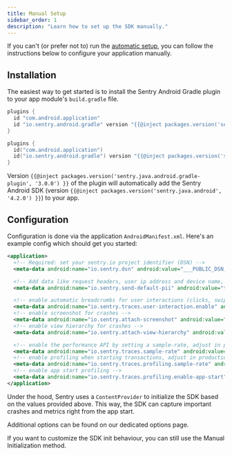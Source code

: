 ```yaml
---
title: Manual Setup
sidebar_order: 1
description: "Learn how to set up the SDK manually."
---
```


If you can't (or prefer not to) run the [automatic setup](/platforms/android/#install), you can follow the instructions below to configure your application manually.

## Installation

The easiest way to get started is to install the Sentry Android Gradle plugin to your app module's `build.gradle` file.

```groovy {filename:app/build.gradle}
plugins {
  id "com.android.application"
  id "io.sentry.android.gradle" version "{{@inject packages.version('sentry.java.android.gradle-plugin', '3.0.0') }}"
}
```

```kotlin {filename:app/build.gradle.kts}
plugins {
  id("com.android.application")
  id("io.sentry.android.gradle") version "{{@inject packages.version('sentry.java.android.gradle-plugin', '3.0.0') }}"
}
```

Version `{{@inject packages.version('sentry.java.android.gradle-plugin', '3.0.0') }}` of the plugin will automatically add the Sentry Android SDK (version `{{@inject packages.version('sentry.java.android', '4.2.0') }}`) to your app.

## Configuration

Configuration is done via the application `AndroidManifest.xml`. Here's an example config which should get you started:


```xml {filename:AndroidManifest.xml}
<application>
  <!-- Required: set your sentry.io project identifier (DSN) -->
  <meta-data android:name="io.sentry.dsn" android:value="___PUBLIC_DSN___" />

  <!-- Add data like request headers, user ip address and device name, see https://docs.sentry.io/platforms/android/data-management/data-collected/ for more info -->
  <meta-data android:name="io.sentry.send-default-pii" android:value="true" />

  <!-- enable automatic breadcrumbs for user interactions (clicks, swipes, scrolls) -->
  <meta-data android:name="io.sentry.traces.user-interaction.enable" android:value="true" />
  <!-- enable screenshot for crashes -->
  <meta-data android:name="io.sentry.attach-screenshot" android:value="true" />
  <!-- enable view hierarchy for crashes -->
  <meta-data android:name="io.sentry.attach-view-hierarchy" android:value="true" />

  <!-- enable the performance API by setting a sample-rate, adjust in production env -->
  <meta-data android:name="io.sentry.traces.sample-rate" android:value="1.0" />
  <!-- enable profiling when starting transactions, adjust in production env -->
  <meta-data android:name="io.sentry.traces.profiling.sample-rate" android:value="1.0" />
  <!-- enable app start profiling -->
  <meta-data android:name="io.sentry.traces.profiling.enable-app-start" android:value="true" />
</application>
```

Under the hood, Sentry uses a `ContentProvider` to initialize the SDK based on the values provided above. This way, the SDK can capture important crashes and metrics right from the app start.

Additional options can be found <PlatformLink to="/configuration/options/">on our dedicated options page</PlatformLink>.

If you want to customize the SDK init behaviour, you can still use the <PlatformLink to="/configuration/manual-init/">Manual Initialization method</PlatformLink>.
